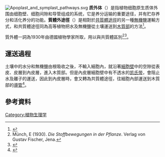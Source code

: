 {{noteTA|G1=Lifesciences}}
[[File:Apoplast_and_symplast_pathways.svg|thumb]]
'''质外体'''（{{lang-en|apoplast}}）是指植物细胞原生质体外围由细胞壁、细胞间隙和导管组成的系统，它是养分运输的重要途径，并有贮存养分和活化养分的功能。'''質體外途徑'''（{{lang|en|apoplast pathway}}）是相對於[[共質體途徑|共質體途徑]]的另一種[[無機鹽|無機鹽]]運輸方式，和共質體途徑同為高等植物把水及無機鹽從土壤運送到[[木質部|木質部]]的方法<ref>{{cite book|first1=Merrill A.|last1=Ross|first2=Carole A.|last2=Lembi|title=Applied Weed Science: Including the Ecology and Management of Invasive Plants|publisher=Prentice Hall|year=2008|page=79|isbn=978-0-13-502814-8}}</ref>。

質外體一詞為1930年由德國植物學家{{link-en|恩斯特·閔希|Ernst Münch}}所取，用以與共質體區別<ref>Münch, E (1930). ''Die Stoffbewegungen in der Pflanze''. Verlag von Gustav Fischer, Jena.</ref><ref>{{Cite journal | doi=10.1046/j.1469-8137.2001.00034.x|title = The apoplast and its significance for plant mineral nutrition| url=https://archive.org/details/sim_new-phytologist_2001-02_149_2/page/n18| journal=New Phytologist| volume=149| issue=2| pages=167–192|year = 2001|last1 = Sattelmacher|first1 = Burkhard}}</ref>。

==運送過程==
土壤中的水分和無機鹽由根吸收之後，不輸入細胞內，就沿著[[細胞壁|細胞壁]]中的空隙從表皮、皮層到內皮層，進入木質部。但是內皮層細胞壁中有不透水的[[凯氏带|凯氏带]]，會阻止水及離子的運送，因此到內皮層時，會又轉為共質體途徑，往細胞內部運送到木質部的[[導管|導管]]<ref name="Taiz">{{cite book|author=Taiz, L., Zeiger, Eduardo, Møller, Ian Max, & Murphy, Angus.|year=2015|title=Plant physiology and development (Sixth ed.)}}</ref>。

==參考資料==
{{Reflist}}

{{植物學小作品}}

[[Category:植物生理学|Category:植物生理学]]